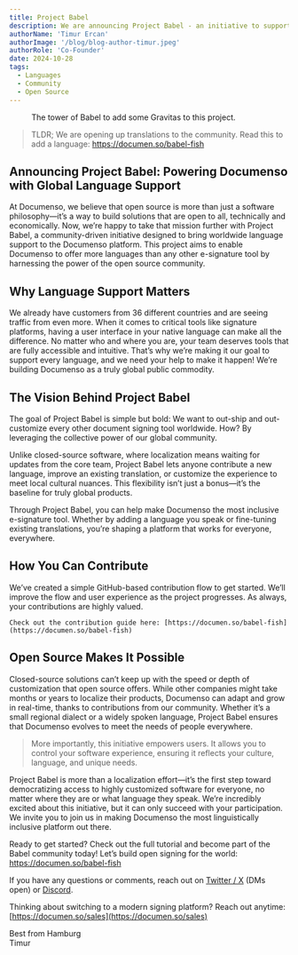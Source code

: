 ```yaml
---
title: Project Babel
description: We are announcing Project Babel - an initiative to support all languages of the world on Documenso.
authorName: 'Timur Ercan'
authorImage: '/blog/blog-author-timur.jpeg'
authorRole: 'Co-Founder'
date: 2024-10-28
tags:
  - Languages
  - Community
  - Open Source
---
```


<figure>
  <MdxNextImage
    src="/blog/babel.png"
    width="800"
    height="800"
    alt=""
  />

  <figcaption className="text-center">The tower of Babel to add some Gravitas to this project.</figcaption>
</figure>

> TLDR; We are opening up translations to the community. Read this to add a language: https://documen.so/babel-fish

## Announcing Project Babel: Powering Documenso with Global Language Support

At Documenso, we believe that open source is more than just a software philosophy—it’s a way to build solutions that are open to all, technically and economically. Now, we’re happy to take that mission further with Project Babel, a community-driven initiative designed to bring worldwide language support to the Documenso platform. This project aims to enable Documenso to offer more languages than any other e-signature tool by harnessing the power of the open source community.

## Why Language Support Matters

We already have customers from 36 different countries and are seeing traffic from even more. When it comes to critical tools like signature platforms, having a user interface in your native language can make all the difference. No matter who and where you are, your team deserves tools that are fully accessible and intuitive. That’s why we’re making it our goal to support every language, and we need your help to make it happen! We’re building Documenso as a truly global public commodity.

## The Vision Behind Project Babel

The goal of Project Babel is simple but bold: We want to out-ship and out-customize every other document signing tool worldwide. How? By leveraging the collective power of our global community.

Unlike closed-source software, where localization means waiting for updates from the core team, Project Babel lets anyone contribute a new language, improve an existing translation, or customize the experience to meet local cultural nuances. This flexibility isn’t just a bonus—it’s the baseline for truly global products.

Through Project Babel, you can help make Documenso the most inclusive e-signature tool. Whether by adding a language you speak or fine-tuning existing translations, you’re shaping a platform that works for everyone, everywhere.

## How You Can Contribute

We’ve created a simple GitHub-based contribution flow to get started. We’ll improve the flow and user experience as the project progresses. As always, your contributions are highly valued.

    Check out the contribution guide here: [https://documen.so/babel-fish](https://documen.so/babel-fish)

## Open Source Makes It Possible

Closed-source solutions can’t keep up with the speed or depth of customization that open source offers. While other companies might take months or years to localize their products, Documenso can adapt and grow in real-time, thanks to contributions from our community. Whether it’s a small regional dialect or a widely spoken language, Project Babel ensures that Documenso evolves to meet the needs of people everywhere.

> More importantly, this initiative empowers users. It allows you to control your software experience, ensuring it reflects your culture, language, and unique needs.

Project Babel is more than a localization effort—it’s the first step toward democratizing access to highly customized software for everyone, no matter where they are or what language they speak. We’re incredibly excited about this initiative, but it can only succeed with your participation. We invite you to join us in making Documenso the most linguistically inclusive platform out there.

Ready to get started? Check out the full tutorial and become part of the Babel community today! Let’s build open signing for the world: https://documen.so/babel-fish

If you have any questions or comments, reach out on [Twitter / X](https://twitter.com/eltimuro) (DMs open) or [Discord](https://documen.so/discord).

Thinking about switching to a modern signing platform? Reach out anytime: [https://documen.so/sales](https://documen.so/sales)

Best from Hamburg\
Timur
